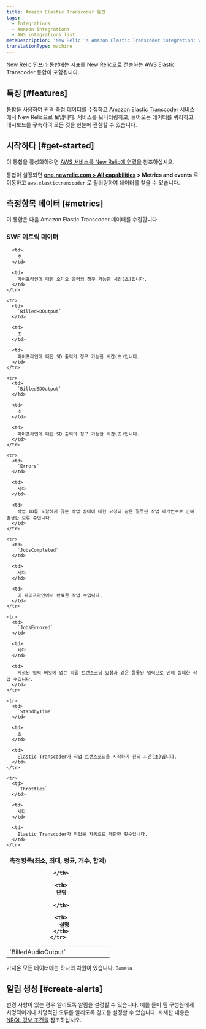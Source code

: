 ```yaml
---
title: Amazon Elastic Transcoder 통합
tags:
  - Integrations
  - Amazon integrations
  - AWS integrations list
metaDescription: 'New Relic''s Amazon Elastic Transcoder integration: what data it reports and how to enable it.'
translationType: machine
---
```


[New Relic 인프라 통합에는](/docs/infrastructure/integrations-getting-started/getting-started/introduction-infrastructure-integrations) 지표를 New Relic으로 전송하는 AWS Elastic Transcoder 통합이 포함됩니다.

## 특징 [#features]

통합을 사용하여 원격 측정 데이터를 수집하고 [Amazon Elastic Transcoder 서비스](https://aws.amazon.com/elastictranscoder/) 에서 New Relic으로 보냅니다. 서비스를 모니터링하고, 들어오는 데이터를 쿼리하고, 대시보드를 구축하여 모든 것을 한눈에 관찰할 수 있습니다.

## 시작하다 [#get-started]

이 통합을 활성화하려면 [AWS 서비스를 New Relic에 연결을](/docs/infrastructure/amazon-integrations/connect/aws-metric-stream-setup) 참조하십시오.

통합이 설정되면 **[one.newrelic.com > All capabilities](https://one.newrelic.com/all-capabilities) > Metrics and events** 로 이동하고 `aws.elastictranscoder` 로 필터링하여 데이터를 찾을 수 있습니다.

## 측정항목 데이터 [#metrics]

이 통합은 다음 Amazon Elastic Transcoder 데이터를 수집합니다.

### SWF 메트릭 데이터

<table>
  <thead>
    <tr>
      <th style={{ width: "220px" }}>
        측정항목(최소, 최대, 평균, 개수, 합계)  

      </th>

      <th>
        단위  

      </th>

      <th>
        설명
      </th>
    </tr>
  </thead>

  <tbody>
    <tr>
      <td>
        `BilledAudioOutput`
      </td>

      <td>
        초
      </td>

      <td>
        파이프라인에 대한 오디오 출력의 청구 가능한 시간(초)입니다.
      </td>
    </tr>

    <tr>
      <td>
        `BilledHDOutput`
      </td>

      <td>
        초
      </td>

      <td>
        파이프라인에 대한 SD 출력의 청구 가능한 시간(초)입니다.
      </td>
    </tr>

    <tr>
      <td>
        `BilledSDOutput`
      </td>

      <td>
        초
      </td>

      <td>
        파이프라인에 대한 SD 출력의 청구 가능한 시간(초)입니다.
      </td>
    </tr>

    <tr>
      <td>
        `Errors`
      </td>

      <td>
        세다
      </td>

      <td>
        작업 ID를 포함하지 않는 작업 상태에 대한 요청과 같은 잘못된 작업 매개변수로 인해 발생한 오류 수입니다.
      </td>
    </tr>

    <tr>
      <td>
        `JobsCompleted`
      </td>

      <td>
        세다
      </td>

      <td>
        이 파이프라인에서 완료한 작업 수입니다.
      </td>
    </tr>

    <tr>
      <td>
        `JobsErrored`
      </td>

      <td>
        세다
      </td>

      <td>
        지정된 입력 버킷에 없는 파일 트랜스코딩 요청과 같은 잘못된 입력으로 인해 실패한 작업 수입니다.
      </td>
    </tr>

    <tr>
      <td>
        `StandbyTime`
      </td>

      <td>
        초
      </td>

      <td>
        Elastic Transcoder가 작업 트랜스코딩을 시작하기 전의 시간(초)입니다.
      </td>
    </tr>

    <tr>
      <td>
        `Throttles`
      </td>

      <td>
        세다
      </td>

      <td>
        Elastic Transcoder가 작업을 자동으로 제한한 횟수입니다.
      </td>
    </tr>
  </tbody>
</table>

가져온 모든 데이터에는 하나의 차원이 있습니다. `Domain`

## 알림 생성 [#create-alerts]

변경 사항이 있는 경우 알리도록 알림을 설정할 수 있습니다. 예를 들어 팀 구성원에게 치명적이거나 치명적인 오류를 알리도록 경고를 설정할 수 있습니다. 자세한 내용은 [NRQL 경보 조건을](/docs/alerts-applied-intelligence/new-relic-alerts/get-started/your-first-nrql-condition) 참조하십시오.